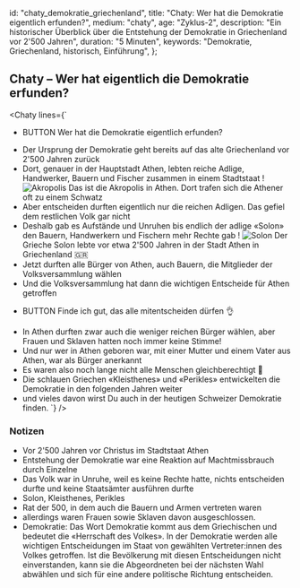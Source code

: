
  id: "chaty_demokratie_griechenland",
  title: "Chaty: Wer hat die Demokratie eigentlich erfunden?",
  medium: "chaty",
  age: "Zyklus-2",
  description:
    "Ein historischer Überblick über die Entstehung der Demokratie in Griechenland vor 2'500 Jahren",
  duration: "5 Minuten",
  keywords: "Demokratie, Griechenland, historisch, Einführung",
};

## Chaty – Wer hat eigentlich die Demokratie erfunden?

<Chaty
  lines={`
* BUTTON Wer hat die Demokratie eigentlich erfunden?
- Der Ursprung der Demokratie geht bereits auf das alte Griechenland vor 2'500 Jahren zurück
- Dort, genauer in der Hauptstadt Athen, lebten reiche Adlige, Handwerker, Bauern und Fischer zusammen in einem Stadtstaat
! ![Akropolis](/content/akropolis.jpg)
  Das ist die Akropolis in Athen. Dort trafen sich die Athener oft zu einem Schwatz
- Aber entscheiden durften eigentlich nur die reichen Adligen. Das gefiel dem restlichen Volk gar nicht
- Deshalb gab es Aufstände und Unruhen bis endlich der adlige «Solon» den Bauern, Handwerkern und Fischern mehr Rechte gab
! ![Solon](/content/solon.jpg)
  Der Grieche Solon lebte vor etwa 2'500 Jahren in der Stadt Athen in Griechenland 🇬🇷
- Jetzt durften alle Bürger von Athen, auch Bauern, die Mitglieder der Volksversammlung wählen
- Und die Volksversammlung hat dann die wichtigen Entscheide für Athen getroffen
* BUTTON Finde ich gut, das alle mitentscheiden dürfen 👌
- In Athen durften zwar auch die weniger reichen Bürger wählen, aber Frauen und Sklaven hatten noch immer keine Stimme!
- Und nur wer in Athen geboren war, mit einer Mutter und einem Vater aus Athen, war als Bürger anerkannt
- Es waren also noch lange nicht alle Menschen gleichberechtigt 🤨
- Die schlauen Griechen «Kleisthenes» und «Perikles» entwickelten die Demokratie in den folgenden Jahren weiter
- und vieles davon wirst Du auch in der heutigen Schweizer Demokratie finden.
`}
/>

### Notizen

- Vor 2'500 Jahren vor Christus im Stadtstaat Athen
- Entstehung der Demokratie war eine Reaktion auf Machtmissbrauch durch Einzelne
- Das Volk war in Unruhe, weil es keine Rechte hatte, nichts entscheiden durfte und keine Staatsämter ausführen durfte
- Solon, Kleisthenes, Perikles
- Rat der 500, in dem auch die Bauern und Armen vertreten waren
- allerdings waren Frauen sowie Sklaven davon ausgeschlossen.
- Demokratie: Das Wort Demokratie kommt aus dem Griechischen und bedeutet die «Herrschaft des Volkes». In der Demokratie werden alle wichtigen Entscheidungen im Staat von gewählten Vertreter:innen des Volkes getroffen. Ist die Bevölkerung mit diesen Entscheidungen nicht einverstanden, kann sie die Abgeordneten bei der nächsten Wahl abwählen und sich für eine andere politische Richtung entscheiden.
